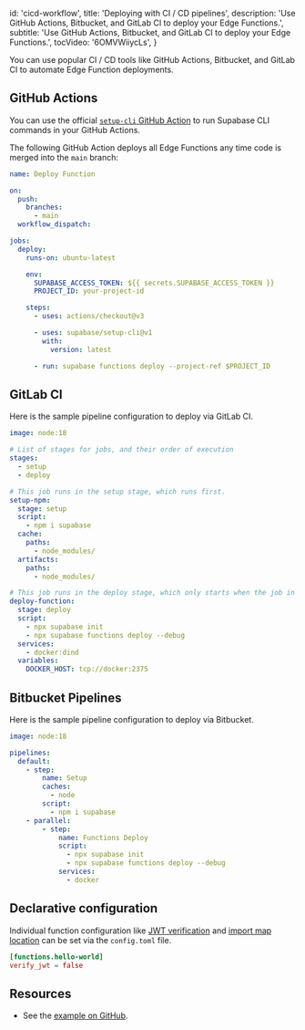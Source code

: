 
  id: 'cicd-workflow',
  title: 'Deploying with CI / CD pipelines',
  description: 'Use GitHub Actions, Bitbucket, and GitLab CI to deploy your Edge Functions.',
  subtitle: 'Use GitHub Actions, Bitbucket, and GitLab CI to deploy your Edge Functions.',
  tocVideo: '6OMVWiiycLs',
}

You can use popular CI / CD tools like GitHub Actions, Bitbucket, and GitLab CI to automate Edge Function deployments.

## GitHub Actions

You can use the official [`setup-cli` GitHub Action](https://github.com/marketplace/actions/supabase-cli-action) to run Supabase CLI commands in your GitHub Actions.

The following GitHub Action deploys all Edge Functions any time code is merged into the `main` branch:

```yaml
name: Deploy Function

on:
  push:
    branches:
      - main
  workflow_dispatch:

jobs:
  deploy:
    runs-on: ubuntu-latest

    env:
      SUPABASE_ACCESS_TOKEN: ${{ secrets.SUPABASE_ACCESS_TOKEN }}
      PROJECT_ID: your-project-id

    steps:
      - uses: actions/checkout@v3

      - uses: supabase/setup-cli@v1
        with:
          version: latest

      - run: supabase functions deploy --project-ref $PROJECT_ID
```

## GitLab CI

Here is the sample pipeline configuration to deploy via GitLab CI.

```yaml
image: node:18

# List of stages for jobs, and their order of execution
stages:
  - setup
  - deploy

# This job runs in the setup stage, which runs first.
setup-npm:
  stage: setup
  script:
    - npm i supabase
  cache:
    paths:
      - node_modules/
  artifacts:
    paths:
      - node_modules/

# This job runs in the deploy stage, which only starts when the job in the build stage completes successfully.
deploy-function:
  stage: deploy
  script:
    - npx supabase init
    - npx supabase functions deploy --debug
  services:
    - docker:dind
  variables:
    DOCKER_HOST: tcp://docker:2375
```

## Bitbucket Pipelines

Here is the sample pipeline configuration to deploy via Bitbucket.

```yaml
image: node:18

pipelines:
  default:
    - step:
        name: Setup
        caches:
          - node
        script:
          - npm i supabase
    - parallel:
        - step:
            name: Functions Deploy
            script:
              - npx supabase init
              - npx supabase functions deploy --debug
            services:
              - docker
```

## Declarative configuration

Individual function configuration like [JWT verification](/docs/guides/cli/config#functions.function_name.verify_jwt) and [import map location](/docs/guides/cli/config#functions.function_name.import_map) can be set via the `config.toml` file.

```toml
[functions.hello-world]
verify_jwt = false
```

## Resources

- See the [example on GitHub](https://github.com/supabase/supabase/blob/master/examples/edge-functions/.github/workflows/deploy.yaml).


